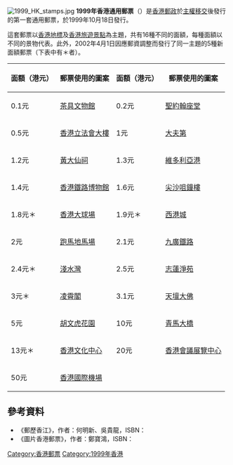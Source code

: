 [[File:1999_HK_stamps.jpg|thumb]]
'''1999年香港通用郵票'''（{{lang-en|'''1999 Hong Kong Definitive Stamps'''}}）是[[香港|香港]][[香港郵政|郵政]]於[[香港回歸|主權移交]]後發行的第一套通用郵票，於1999年10月18日發行。

這套郵票以[[香港地標|香港地標]]及[[香港旅遊景點|香港旅遊景點]]為主題，共有16種不同的面額，每種面額以不同的景物代表。此外，2002年4月1日因應郵資調整而發行了同一主題的5種新面額郵票（下表中有＊者）。

{| class="wikitable"
!面額（港元）||郵票使用的圖案||面額（港元）||郵票使用的圖案
|-
|0.1元
|[[舊三軍司令官邸|茶具文物館]]
|0.2元
|[[聖約翰座堂|聖約翰座堂]]
|-
|0.5元
|[[香港立法會大樓|香港立法會大樓]]
|1元
|[[大夫第|大夫第]]
|-
|1.2元
|[[黃大仙祠_(香港)|黃大仙祠]]
|1.3元
|[[維多利亞港|維多利亞港]]
|-
|1.4元
|[[香港鐵路博物館|香港鐵路博物館]]
|1.6元
|[[尖沙咀鐘樓|尖沙咀鐘樓]]
|-
|1.8元＊
|[[香港大球場|香港大球場]]
|1.9元＊
|[[西港城|西港城]]
|-
|2元
|[[跑馬地馬場|跑馬地馬場]]
|2.1元
|[[九廣鐵路|九廣鐵路]]
|-
|2.4元＊
|[[淺水灣|淺水灣]]
|2.5元
|[[志蓮淨苑|志蓮淨苑]]
|-
|3元＊
|[[凌霄閣|凌霄閣]]
|3.1元
|[[天壇大佛|天壇大佛]]
|-
|5元
|[[胡文虎花園|胡文虎花園]]
|10元
|[[青馬大橋|青馬大橋]]
|-
|13元＊
|[[香港文化中心|香港文化中心]]
|20元
|[[香港會議展覽中心|香港會議展覽中心]]
|-
|50元
|[[香港國際機場|香港國際機場]]
|
|
|}

==參考資料==
*《郵歷香江》，作者：何明新、吳貴龍，ISBN：{{ISBN|9789620756719}}
*《圖片香港郵票》，作者：鄭寶鴻，ISBN：{{ISBN|9789620432576}}

{{香港通用郵票}}

[[Category:香港郵票|Category:香港郵票]]
[[Category:1999年香港|Category:1999年香港]]